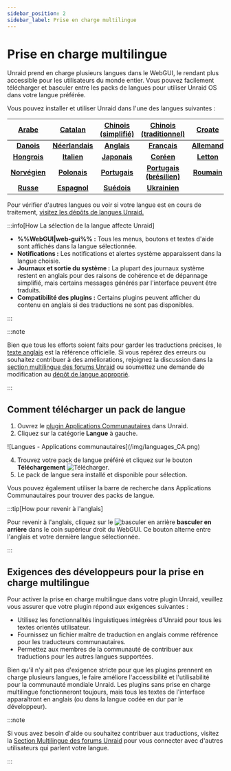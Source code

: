 ```yaml
---
sidebar_position: 2
sidebar_label: Prise en charge multilingue
---
```


# Prise en charge multilingue

Unraid prend en charge plusieurs langues dans le WebGUI, le rendant plus accessible pour les utilisateurs du monde entier. Vous pouvez facilement télécharger et basculer entre les packs de langues pour utiliser Unraid OS dans votre langue préférée.

Vous pouvez installer et utiliser Unraid dans l'une des langues suivantes :

|   **[Arabe](https://github.com/unraid/lang-ar_AR)**   |   **[Catalan](https://github.com/unraid/lang-ca_CA)**   | **[Chinois (simplifié)](https://github.com/unraid/lang-zh_CN)** | **[Chinois (traditionnel)](https://github.com/unraid/lang-zh_TW)** |  **[Croate](https://github.com/unraid/lang-hr_HR)**  |
| :---------------------------------------------------: | :-----------------------------------------------------: | :-------------------------------------------------------------: | :----------------------------------------------------------------: | :--------------------------------------------------: |
|   **[Danois](https://github.com/unraid/lang-da_DA)**  | **[Néerlandais](https://github.com/unraid/lang-nl_NL)** |       **[Anglais](https://github.com/unraid/lang-en_US)**       |        **[Français](https://github.com/unraid/lang-fr_FR)**        | **[Allemand](https://github.com/unraid/lang-de_DE)** |
|  **[Hongrois](https://github.com/unraid/lang-hu_HU)** |   **[Italien](https://github.com/unraid/lang-it_IT)**   |       **[Japonais](https://github.com/unraid/lang-ja_JA)**      |         **[Coréen](https://github.com/unraid/lang-ko_KO)**         |  **[Letton](https://github.com/unraid/lang-lv_LV)**  |
| **[Norvégien](https://github.com/unraid/lang-no_NO)** |   **[Polonais](https://github.com/unraid/lang-pl_PL)**  |      **[Portugais](https://github.com/unraid/lang-pt_PT)**      |  **[Portugais (brésilien)](https://github.com/unraid/lang-pt_BR)** |  **[Roumain](https://github.com/unraid/lang-ro_RO)** |
|   **[Russe](https://github.com/unraid/lang-ru_RU)**   |   **[Espagnol](https://github.com/unraid/lang-es_ES)**  |       **[Suédois](https://github.com/unraid/lang-sv_SE)**       |        **[Ukrainien](https://github.com/unraid/lang-uk_UA)**       |                                                      |

Pour vérifier d'autres langues ou voir si votre langue est en cours de traitement, [visitez les dépôts de langues Unraid.](https://github.com/unraid/language-templates)

:::info[How La sélection de la langue affecte Unraid]

- **%%WebGUI|web-gui%% :** Tous les menus, boutons et textes d'aide sont affichés dans la langue sélectionnée.
- **Notifications :** Les notifications et alertes système apparaissent dans la langue choisie.
- **Journaux et sortie du système :** La plupart des journaux système restent en anglais pour des raisons de cohérence et de dépannage simplifié, mais certains messages générés par l'interface peuvent être traduits.
- **Compatibilité des plugins :** Certains plugins peuvent afficher du contenu en anglais si des traductions ne sont pas disponibles.

:::

:::note

Bien que tous les efforts soient faits pour garder les traductions précises, le [texte anglais](https://github.com/unraid/lang-en_US) est la référence officielle. Si vous repérez des erreurs ou souhaitez contribuer à des améliorations, rejoignez la discussion dans la [section multilingue des forums Unraid](https://forums.unraid.net/forum/75-multi-language-section/) ou soumettez une demande de modification au [dépôt de langue approprié](https://github.com/unraid/language-templates).

:::

## Comment télécharger un pack de langue

1. Ouvrez le [plugin Applications Communautaires](https://unraid.net/community/apps) dans Unraid.
2. Cliquez sur la catégorie **Langue** à gauche.

<div style={{ margin: 'auto', maxWidth: '600px', display: 'flex', flexDirection: 'column', alignItems: 'center' }}>
  ![Langues - Applications communautaires](/img/languages_CA.png)
</div>

4. Trouvez votre pack de langue préféré et cliquez sur le bouton **Téléchargement** ![Télécharger](/img/download_button_icon.png).
5. Le pack de langue sera installé et disponible pour sélection.

Vous pouvez également utiliser la barre de recherche dans Applications Communautaires pour trouver des packs de langue.

:::tip[How pour revenir à l'anglais]

Pour revenir à l'anglais, cliquez sur le ![basculer en arrière](/img/switch_toggle_icon.png) **basculer en arrière** dans le coin supérieur droit du WebGUI. Ce bouton alterne entre l'anglais et votre dernière langue sélectionnée.

:::

## Exigences des développeurs pour la prise en charge multilingue

Pour activer la prise en charge multilingue dans votre plugin Unraid, veuillez vous assurer que votre plugin répond aux exigences suivantes :

- Utilisez les fonctionnalités linguistiques intégrées d'Unraid pour tous les textes orientés utilisateur.
- Fournissez un fichier maître de traduction en anglais comme référence pour les traducteurs communautaires.
- Permettez aux membres de la communauté de contribuer aux traductions pour les autres langues supportées.

Bien qu'il n'y ait pas d'exigence stricte pour que les plugins prennent en charge plusieurs langues, le faire améliore l'accessibilité et l'utilisabilité pour la communauté mondiale Unraid. Les plugins sans prise en charge multilingue fonctionneront toujours, mais tous les textes de l'interface apparaîtront en anglais (ou dans la langue codée en dur par le développeur).

:::note

Si vous avez besoin d'aide ou souhaitez contribuer aux traductions, visitez la [Section Multilingue des forums Unraid](https://forums.unraid.net/forum/75-multi-language-section/) pour vous connecter avec d'autres utilisateurs qui parlent votre langue.

:::
